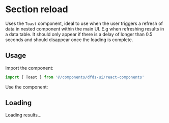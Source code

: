 
<Meta title="Hydro UI/Loading Indicators/Toast" component={Toast} />

# Section reload

Uses the `Toast` component, ideal to use when the user triggers a refresh of data in nested component within the main UI.
E.g when refreshing results in a data table. It should only appear if there is a delay of longer than 0.5 seconds and should disappear once the loading is complete.

## Usage

Import the component:

```jsx
import { Toast } from '@/components/dfds-ui/react-components'
```

Use the component:

## Loading

<Preview>
  <Story name="Section reload">
    <Toast loading intent="info">
      Loading results...
    </Toast>
  </Story>
</Preview>

